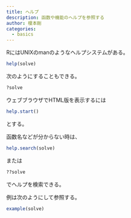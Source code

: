```yaml
---
title: ヘルプ
description: 函数や機能のヘルプを参照する
author: 榎本剛
categories:
  - basics
---
```


RにはUNIXのmanのようなヘルプシステムがある。

```r
help(solve)
```

次のようにすることもできる。

```r
?solve
```

ウェブブラウザでHTML版を表示するには

```r
help.start()

```

とする。

函数名などが分からない時は、

```r 
help.search(solve)
```

または
```r
??solve
```

でヘルプを検索できる。

例は次のようにして参照する。

```r
example(solve)
```







